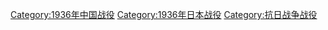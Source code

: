 [[Category:1936年中国战役|Category:1936年中国战役]]
[[Category:1936年日本战役|Category:1936年日本战役]]
[[Category:抗日战争战役|Category:抗日战争战役]]